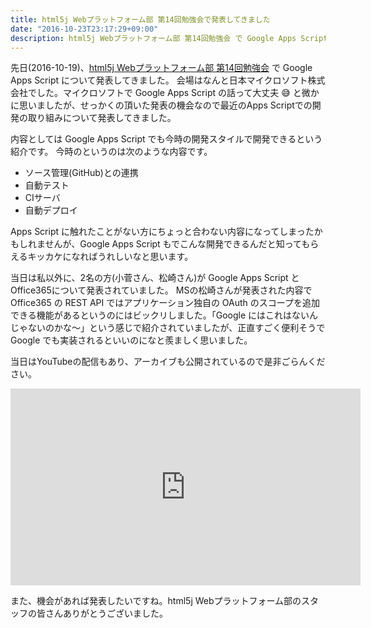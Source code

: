 ```yaml
---
title: html5j Webプラットフォーム部 第14回勉強会で発表してきました
date: "2016-10-23T23:17:29+09:00"
description: html5j Webプラットフォーム部 第14回勉強会 で Google Apps Script について発表してきました。
---
```


先日(2016-10-19)、[html5j Webプラットフォーム部 第14回勉強会](http://html5j-webplat.connpass.com/event/41674/) で Google Apps Script について発表してきました。
会場はなんと日本マイクロソフト株式会社でした。マイクロソフトで Google Apps Script の話って大丈夫 😅 と微かに思いましたが、せっかくの頂いた発表の機会なので最近のApps Scriptでの開発の取り組みについて発表してきました。

内容としては Google Apps Script でも今時の開発スタイルで開発できるという紹介です。
今時のというのは次のような内容です。

- ソース管理(GitHub)との連携
- 自動テスト
- CIサーバ
- 自動デプロイ

Apps Script に触れたことがない方にちょっと合わない内容になってしまったかもしれませんが、Google Apps Script もでこんな開発できるんだと知ってもらえるキッカケになればうれしいなと思います。

<Speakerdeck slideId="5e57c83d153945feaac3323a56f7e466"/>

当日は私以外に、2名の方(小菅さん、松崎さん)が Google Apps Script と Office365について発表されていました。
MSの松崎さんが発表された内容で Office365 の REST API ではアプリケーション独自の OAuth のスコープを追加できる機能があるというのにはビックリしました。「Google にはこれはないんじゃないのかな〜」という感じで紹介されていましたが、正直すごく便利そうで Google でも実装されるといいのになと羨ましく思いました。

当日はYouTubeの配信もあり、アーカイブも公開されているので是非ごらんください。

<iframe width="560" height="315" src="https://www.youtube.com/embed/QaDKVlqU3FA" frameborder="0" allowfullscreen></iframe>

また、機会があれば発表したいですね。html5j Webプラットフォーム部のスタッフの皆さんありがとうございました。
